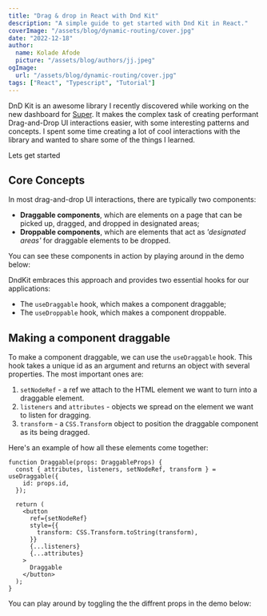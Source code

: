 ```yaml
---
title: "Drag & drop in React with Dnd Kit"
description: "A simple guide to get started with Dnd Kit in React."
coverImage: "/assets/blog/dynamic-routing/cover.jpg"
date: "2022-12-18"
author:
  name: Kolade Afode
  picture: "/assets/blog/authors/jj.jpeg"
ogImage:
  url: "/assets/blog/dynamic-routing/cover.jpg"
tags: ["React", "Typescript", "Tutorial"]
---
```


DnD Kit is an awesome library I recently discovered while working on the new dashboard for [Super](https://super.so/). It makes the complex task of creating performant Drag-and-Drop UI interactions easier, with some interesting patterns and concepts. I spent some time creating a lot of cool interactions with the library and wanted to share some of the things I learned.

Lets get started

## Core Concepts

In most drag-and-drop UI interactions, there are typically two components:

- **Draggable components**, which are elements on a page that can be picked up, dragged, and dropped in designated areas;
- **Droppable components**, which are elements that act as _'designated areas'_ for draggable elements to be dropped.

You can see these components in action by playing around in the demo below:

<DraggableAndDroppable />

DndKit embraces this approach and provides two essential hooks for our applications:

- The `useDraggable` hook, which makes a component draggable;
- The `useDroppable` hook, which makes a component droppable.

## Making a component draggable

To make a component draggable, we can use the `useDraggable` hook. This hook takes a unique id as an argument and returns an object with several properties. The most important ones are:

1. `setNodeRef` - a ref we attach to the HTML element we want to turn into a draggable element.
2. `listeners` and `attributes` - objects we spread on the element we want to listen for dragging.
3. `transform` - a `CSS.Transform` object to position the draggable component as its being dragged.

Here's an example of how all these elements come together:

```tsx:Draggable.tsx
function Draggable(props: DraggableProps) {
  const { attributes, listeners, setNodeRef, transform } = useDraggable({
    id: props.id,
  });

  return (
    <button
      ref={setNodeRef}
      style={{
        transform: CSS.Transform.toString(transform),
      }}
      {...listeners}
      {...attributes}
    >
      Draggable
    </button>
  );
}
```

You can play around by toggling the the diffrent props in the demo below:
